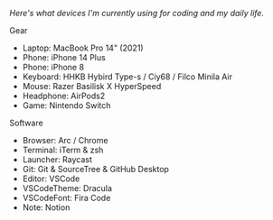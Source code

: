 <i className='font-bold'>Here's what devices I'm currently using for coding and my daily life.</i>

<span className='font-bold mt-5 text-xl'>Gear</span>
- <span className='font-bold'>Laptop</span>: MacBook Pro 14" (2021)  
- <span className='font-bold'>Phone</span>: iPhone 14 Plus
- <span className='font-bold'>Phone</span>: iPhone 8
- <span className='font-bold'>Keyboard</span>: HHKB Hybird Type-s / Ciy68 / Filco Minila Air
- <span className='font-bold'>Mouse</span>: Razer Basilisk X HyperSpeed
- <span className='font-bold'>Headphone</span>: AirPods2
- <span className='font-bold'>Game</span>: Nintendo Switch

<span className='font-bold mt-5 text-xl'>Software</span>
- <span className='font-bold'>Browser</span>: Arc / Chrome
- <span className='font-bold'>Terminal</span>: iTerm & zsh
- <span className='font-bold'>Launcher</span>: Raycast
- <span className='font-bold'>Git</span>: Git & SourceTree & GitHub Desktop
- <span className='font-bold'>Editor</span>: VSCode
- <span className='font-bold'>VSCodeTheme</span>: Dracula
- <span className='font-bold'>VSCodeFont</span>: Fira Code
- <span className='font-bold'>Note</span>: Notion